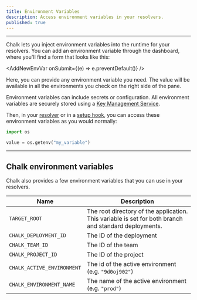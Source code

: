 ```yaml
---
title: Environment Variables
description: Access environment variables in your resolvers.
published: true
---
```



---

Chalk lets you inject environment variables into the
runtime for your resolvers.
You can add an environment variable through the dashboard,
where you'll find a form that looks like this:

<AddNewEnvVar onSubmit={(e) => e.preventDefault()} />

Here, you can provide any environment variable you need.
The value will be available in all the environments you
check on the right side of the pane.

Environment variables can include secrets or configuration.
All environment variables are securely stored using a
[Key Management Service](https://en.wikipedia.org/wiki/Key_management).

Then, in your [resolver](/docs/resolver-overview)
or in a [setup hook](/docs/generic),
you can access these environment variables as you would
normally:

```py
import os

value = os.getenv("my_variable")
```

---

## Chalk environment variables

Chalk also provides a few environment variables that you
can use in your resolvers.

| Name                       | Description                                                                                           |
| -------------------------- | ----------------------------------------------------------------------------------------------------- |
| `TARGET_ROOT`              | The root directory of the application. This variable is set for both branch and standard deployments. |
| `CHALK_DEPLOYMENT_ID`      | The ID of the deployment                                                                              |
| `CHALK_TEAM_ID`            | The ID of the team                                                                                    |
| `CHALK_PROJECT_ID`         | The ID of the project                                                                                 |
| `CHALK_ACTIVE_ENVIRONMENT` | The id of the active environment (e.g. `"9d0oj902"`)                                                   |
| `CHALK_ENVIRONMENT_NAME`   | The name of the active environment (e.g. `"prod"`)                                                     |
